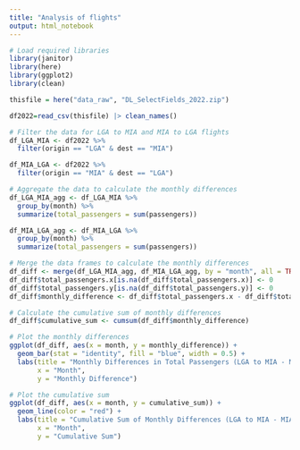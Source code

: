---
title: "Analysis of flights"
output: html_notebook
---

```{r}
# Load required libraries
library(janitor) 
library(here) 
library(ggplot2)
library(clean)

thisfile = here("data_raw", "DL_SelectFields_2022.zip")

df2022=read_csv(thisfile) |> clean_names()

# Filter the data for LGA to MIA and MIA to LGA flights
df_LGA_MIA <- df2022 %>%
  filter(origin == "LGA" & dest == "MIA")

df_MIA_LGA <- df2022 %>%
  filter(origin == "MIA" & dest == "LGA")

# Aggregate the data to calculate the monthly differences
df_LGA_MIA_agg <- df_LGA_MIA %>%
  group_by(month) %>%
  summarize(total_passengers = sum(passengers))

df_MIA_LGA_agg <- df_MIA_LGA %>%
  group_by(month) %>%
  summarize(total_passengers = sum(passengers))

# Merge the data frames to calculate the monthly differences
df_diff <- merge(df_LGA_MIA_agg, df_MIA_LGA_agg, by = "month", all = TRUE)
df_diff$total_passengers.x[is.na(df_diff$total_passengers.x)] <- 0
df_diff$total_passengers.y[is.na(df_diff$total_passengers.y)] <- 0
df_diff$monthly_difference <- df_diff$total_passengers.x - df_diff$total_passengers.y

# Calculate the cumulative sum of monthly differences
df_diff$cumulative_sum <- cumsum(df_diff$monthly_difference)

# Plot the monthly differences
ggplot(df_diff, aes(x = month, y = monthly_difference)) +
  geom_bar(stat = "identity", fill = "blue", width = 0.5) +
  labs(title = "Monthly Differences in Total Passengers (LGA to MIA - MIA to LGA)",
       x = "Month",
       y = "Monthly Difference")

# Plot the cumulative sum
ggplot(df_diff, aes(x = month, y = cumulative_sum)) +
  geom_line(color = "red") +
  labs(title = "Cumulative Sum of Monthly Differences (LGA to MIA - MIA to LGA)",
       x = "Month",
       y = "Cumulative Sum")


```
